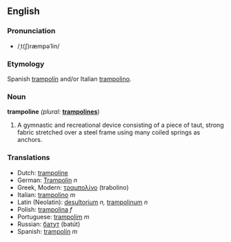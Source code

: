 ==English==
===Pronunciation===
* /ˌt(ʃ)ræmpəˈlin/

===Etymology===
Spanish [[trampolín]] and/or Italian [[trampolino]].

{{wikipedia}}
===Noun===
'''trampoline''' ''(plural:'' '''[[trampolines]]''')
# A gymnastic and recreational device consisting of a piece of taut, strong fabric stretched over a steel frame using many coiled springs as anchors.

===Translations===
* Dutch: [[trampoline]]
* German: [[Trampolin]] ''n''
* Greek, Modern: [[τραμπολίνο]] (trabolino)
* Italian: [[trampolino]] ''m''
* Latin (Neolatin): [[desultorium]] ''n,'' [[trampolinum]] ''n''
* Polish: [[trampolina]] ''f''
* Portuguese: [[trampolim]] ''m''
* Russian: [[батут]] (batút)
* Spanish: [[trampolín]] ''m''
